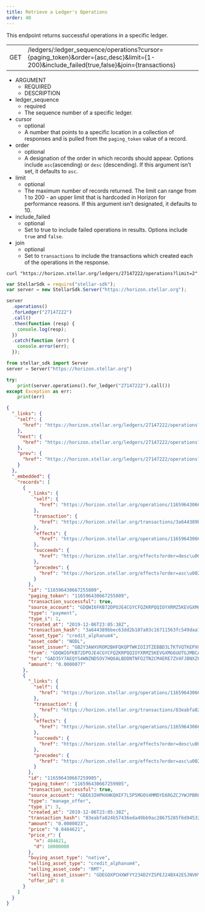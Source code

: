 ```yaml
---
title: Retrieve a Ledger's Operations
order: 40
---
```



This endpoint returns successful operations in a specific ledger.

<Endpoint>


|  |  |
| --- | --- |
| GET | /ledgers/:ledger_sequence/operations?cursor={paging_token}&order={asc,desc}&limit={1-200}&include_failed{true,false}&join={transactions} |

</Endpoint>


<AttributeTable>


- ARGUMENT
  - REQUIRED
  - DESCRIPTION
- ledger_sequence
  - required
  - The sequence number of a specific ledger.
- cursor
  - optional
  - A number that points to a specific location in a collection of responses and is pulled from the `paging_token` value of a record.
- order
  - optional
  - A designation of the order in which records should appear. Options include `asc`(ascending) or `desc` (descending). If this argument isn’t set, it defaults to `asc`.
- limit
  - optional
  - The maximum number of records returned. The limit can range from 1 to 200 - an upper limit that is hardcoded in Horizon for performance reasons. If this argument isn’t designated, it defaults to 10.
- include_failed
  - optional
  - Set to true to include failed operations in results. Options include `true` and `false`.
- join
  - optional
  - Set to `transactions` to include the transactions which created each of the operations in the response.

</AttributeTable>


<CodeExample title="Example Request">


```curl
curl "https://horizon.stellar.org/ledgers/27147222/operations?limit=2"
```

```js
var StellarSdk = require("stellar-sdk");
var server = new StellarSdk.Server("https://horizon.stellar.org");

server
  .operations()
  .forLedger("27147222")
  .call()
  .then(function (resp) {
    console.log(resp);
  })
  .catch(function (err) {
    console.error(err);
  });
```
  
```python
from stellar_sdk import Server
server = Server("https://horizon.stellar.org")

try:
    print(server.operations().for_ledger("27147222").call())
except Exception as err:
    print(err)
```

</CodeExample>


<ExampleResponse title="Example Response">


```json
{
  "_links": {
    "self": {
      "href": "https://horizon.stellar.org/ledgers/27147222/operations?cursor=\u0026limit=2\u0026order=asc"
    },
    "next": {
      "href": "https://horizon.stellar.org/ledgers/27147222/operations?cursor=116596430667259905\u0026limit=2\u0026order=asc"
    },
    "prev": {
      "href": "https://horizon.stellar.org/ledgers/27147222/operations?cursor=116596430667255809\u0026limit=2\u0026order=desc"
    }
  },
  "_embedded": {
    "records": [
      {
        "_links": {
          "self": {
            "href": "https://horizon.stellar.org/operations/116596430667255809"
          },
          "transaction": {
            "href": "https://horizon.stellar.org/transactions/3a644389bbec63dd2b107a03c16711563fc549daa7b7f56f951a2e470f81f2e0"
          },
          "effects": {
            "href": "https://horizon.stellar.org/operations/116596430667255809/effects"
          },
          "succeeds": {
            "href": "https://horizon.stellar.org/effects?order=desc\u0026cursor=116596430667255809"
          },
          "precedes": {
            "href": "https://horizon.stellar.org/effects?order=asc\u0026cursor=116596430667255809"
          }
        },
        "id": "116596430667255809",
        "paging_token": "116596430667255809",
        "transaction_successful": true,
        "source_account": "GDQWI6FKB72DPOJE4CGYCFQZKRPQQIOYXRMZ5KEVGXMG6UUTGJMBCASH",
        "type": "payment",
        "type_i": 1,
        "created_at": "2019-12-06T23:05:38Z",
        "transaction_hash": "3a644389bbec63dd2b107a03c16711563fc549daa7b7f56f951a2e470f81f2e0",
        "asset_type": "credit_alphanum4",
        "asset_code": "NODL",
        "asset_issuer": "GB2Y3AWXVROM2BHFQKQPTWKIOI3TZEBBD3LTKTVQTKEPXGOBE742NODL",
        "from": "GDQWI6FKB72DPOJE4CGYCFQZKRPQQIOYXRMZ5KEVGXMG6UUTGJMBCASH",
        "to": "GAD35Y7AEQYS4WNZND5OV7HQ6ALBDDNTNFO2TN2CM4ERE7ZV4FJBNXZ6",
        "amount": "0.0000077"
      },
      {
        "_links": {
          "self": {
            "href": "https://horizon.stellar.org/operations/116596430667259905"
          },
          "transaction": {
            "href": "https://horizon.stellar.org/transactions/83eabfa824b57436eda49bb9ac28675285f6d945325f69db41792078a83d3479"
          },
          "effects": {
            "href": "https://horizon.stellar.org/operations/116596430667259905/effects"
          },
          "succeeds": {
            "href": "https://horizon.stellar.org/effects?order=desc\u0026cursor=116596430667259905"
          },
          "precedes": {
            "href": "https://horizon.stellar.org/effects?order=asc\u0026cursor=116596430667259905"
          }
        },
        "id": "116596430667259905",
        "paging_token": "116596430667259905",
        "transaction_successful": true,
        "source_account": "GBE63IHPHXHKQHIF7L5P5MGOV4MMDYE6RGZCJYWJPBRQZDJ5MOAPOX7A",
        "type": "manage_offer",
        "type_i": 3,
        "created_at": "2019-12-06T23:05:38Z",
        "transaction_hash": "83eabfa824b57436eda49bb9ac28675285f6d945325f69db41792078a83d3479",
        "amount": "0.0000023",
        "price": "0.0484621",
        "price_r": {
          "n": 484621,
          "d": 10000000
        },
        "buying_asset_type": "native",
        "selling_asset_type": "credit_alphanum4",
        "selling_asset_code": "RMT",
        "selling_asset_issuer": "GDEGOXPCHXWFYY234D2YZSPEJ24BX42ESJNVHY5H7TWWQSYRN5ZKZE3N",
        "offer_id": 0
      }
    ]
  }
}
```

</ExampleResponse>

